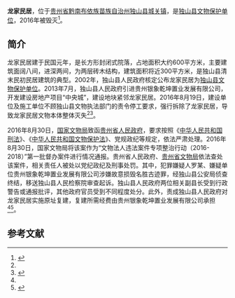 {{文物保护单位
| 级别 = 市县级
| 省名 = 贵州省
| 市/县名 = 独山县
| 图片 = 
| 名称 = 龙家民居
| 编号 = 
| 分类 = 古建筑
| 所在 = 城关镇
| 时代 = 民国
| 登录 = 2002年
}}
'''龙家民居'''，位于[[贵州省|贵州省]][[黔南布依族苗族自治州|黔南布依族苗族自治州]][[独山县|独山县]][[城关镇_(独山县)|城关镇]]，是[[独山县文物保护单位|独山县文物保护单位]]，2016年被毁灭<ref name=ycysw>{{Cite web |url = http://news.artron.net/20170326/n918688.html |title =  国家文物局通报龙家民居遭拆除案调查处理情况|author =  |date =  2017-03-26|publisher = 雅昌艺术网 |language =  |accessdate =  |quote =  }}</ref>。

==简介==
龙家民居建于民国元年，是长方形封闭式院落，占地面积大约600平方米，主要建筑面阔八间，进深两间，为两层砖木结构，建筑面积将近300平方米，是独山县清末民初民居建筑的典型。2002年，独山县人民政府核定公布龙家民居为[[独山县文物保护单位|独山县文物保护单位]]。2013年7月，独山县人民政府引进贵州银象乾坤置业发展有限公司，开发建设房地产项目“中央城”，建设地块紧邻龙家民居。2016年8月19日，建设单位及施工单位不顾独山县文物执法部门的责令停工要求，强行拆除了龙家民居，导致龙家民居文物本体整体灭失<ref name=ycysw/><ref>{{Cite web |url = http://news.163.com/16/0907/06/C0BF53K900014AED.html |title = 被毁龙家民居重建或成假古董 |author =  |date = 2016-09-07 |publisher = 网易 |language =  |accessdate =  |quote =  }}{{Dead link|date=2020年1月 |bot=InternetArchiveBot |fix-attempted=yes }}</ref>。

2016年8月30日，[[国家文物局|国家文物局]]致函[[贵州省人民政府|贵州省人民政府]]，要求按照《[[中华人民共和国刑法|中华人民共和国刑法]]》、《[[中华人民共和国文物保护法|中华人民共和国文物保护法]]》、党规政纪等规定，依法严肃处理。2016年8月30日，国家文物局将该案作为“文物法人违法案件专项整治行动（2016-2018）”第一批督办案件进行情况通报。贵州省人民政府、[[贵州省文物局|贵州省文物局]]依法查处该案件，相关责任人被处以党纪政纪及刑事处罚。其中，犯罪嫌疑人罗某、嫌疑单位贵州银象乾坤置业发展有限公司涉嫌故意损毁名胜古迹罪，经独山县公安局侦查终结，移送独山县人民检察院审查起诉。独山县人民政府两位相关副县长受到行政警告或通报批评，其他政府官员受到不同程度处分。此外，责成独山县人民政府对龙家民居实施原址复建，复建所需经费由贵州银象乾坤置业发展有限公司承担<ref name=ycysw/><ref>{{Cite web |url = http://www.guancha.cn/society/2017_04_09_402686.shtml |title = 开国上将刘亚楼故居被拆后，谁栽了？ |author =  |date = 2017-04-09 |publisher = 观察者网 |language =  |accessdate =  |quote =  |archive-date = 2017-04-10 |archive-url = https://web.archive.org/web/20170410050327/http://www.guancha.cn/society/2017_04_09_402686.shtml |dead-url = no }}</ref>。

==参考文献==
{{Reflist|2}}